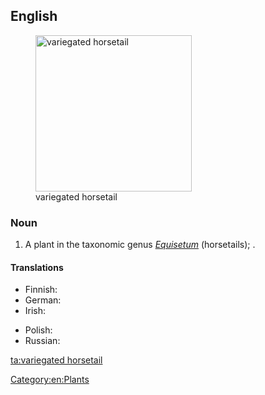 ==English==
{{wikipedia|Equisetum variegatum}}
[[File:Equisetum_variegatum_ENBLA03.jpeg|thumb|250px|variegated horsetail]]

===Noun===
{{en-noun|head=[[variegated]] [[horsetail]]}}

# A plant in the taxonomic genus ''[[Equisetum]]'' (horsetails); {{taxlink|Equisetum variegatum|species}}.

====Translations====
{{trans-top|plant}}
* Finnish: {{t|fi|kirjokorte}}
* German: {{t|de|Bunter Schachtelhalm|m}}
* Irish: {{t|ga|scuab eich bhreac|f}}
{{trans-mid}}
* Polish: {{t|pl|skrzyp pstry|m}}
* Russian: {{t|ru|хвощ пёстрый|m|sc=Cyrl}}
{{trans-bottom}}

[[Category:en:Plants]]

[[ta:variegated horsetail]]